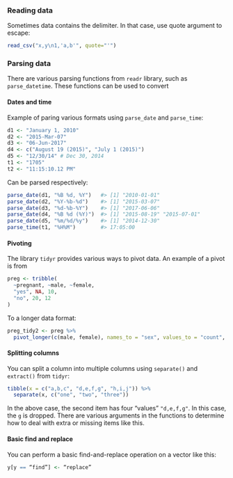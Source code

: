 ### Reading data

Sometimes data contains the delimiter. In that case, use quote argument to escape:

```r
read_csv("x,y\n1,'a,b'", quote="'")
```

### Parsing data

There are various parsing functions from `readr` library, such as `parse_datetime`. These functions can be used to convert

#### Dates and time

Example of paring various formats using `parse_date` and `parse_time`:

```r
d1 <- "January 1, 2010"
d2 <- "2015-Mar-07"
d3 <- "06-Jun-2017"
d4 <- c("August 19 (2015)", "July 1 (2015)")
d5 <- "12/30/14" # Dec 30, 2014
t1 <- "1705"
t2 <- "11:15:10.12 PM"
```

Can be parsed respectively:

```r
parse_date(d1, "%B %d, %Y")   #> [1] "2010-01-01"
parse_date(d2, "%Y-%b-%d")    #> [1] "2015-03-07"
parse_date(d3, "%d-%b-%Y")    #> [1] "2017-06-06"
parse_date(d4, "%B %d (%Y)")  #> [1] "2015-08-19" "2015-07-01"
parse_date(d5, "%m/%d/%y")    #> [1] "2014-12-30"
parse_time(t1, "%H%M")        #> 17:05:00
```

#### Pivoting

The library `tidyr` provides various ways to pivot data. An example of a pivot is from

```r
preg <- tribble(
  ~pregnant, ~male, ~female,
  "yes", NA, 10,
  "no", 20, 12
)
```

To a longer data format:

```r
preg_tidy2 <- preg %>%
  pivot_longer(c(male, female), names_to = "sex", values_to = "count", values_drop_na = TRUE)
```

#### Splitting columns

You can split a column into multiple columns using `separate()` and `extract()` from `tidyr`:

```r
tibble(x = c("a,b,c", "d,e,f,g", "h,i,j")) %>% 
  separate(x, c("one", "two", "three"))
```

In the above case, the second item has four "values" `"d,e,f,g"`. In this case, the `g` is dropped. There are various arguments in the functions to determine how to deal with extra or missing items like this.

#### Basic find and replace

You can perform a basic find-and-replace operation on a vector like this:

```r
y[y == “find”] <- “replace”
```
